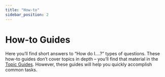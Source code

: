 ```yaml
---
title: "How-to"
sidebar_position: 2
---
```


# How-to Guides

Here you’ll find short answers to “How do I….?” types of questions. These how-to
guides don’t cover topics in depth – you’ll find that material in the [Topic
Guides](../topics). However, these guides will help you quickly accomplish
common tasks.


<DocCardList />
